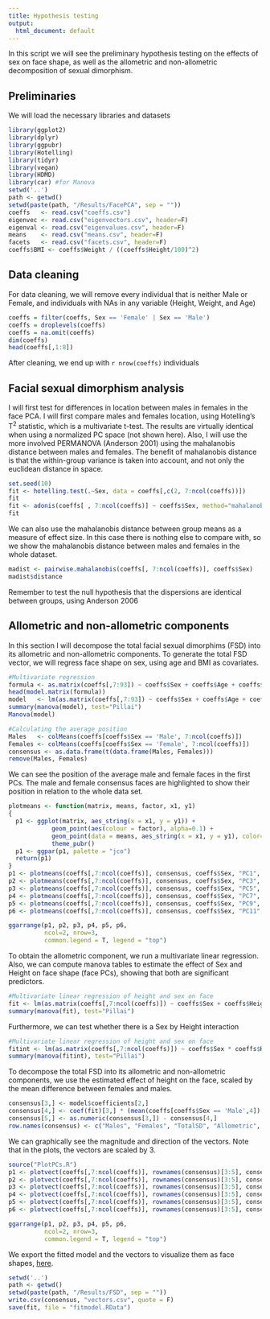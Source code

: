 ```yaml
---
title: Hypothesis testing
output: 
  html_document: default
---
```


In this script we will see the preliminary hypothesis testing on the effects of sex on face shape, as well as the allometric and non-allometric decomposition of sexual dimorphism.

## Preliminaries

We will load the necessary libraries and datasets

```r
library(ggplot2)
library(dplyr)
library(ggpubr)
library(Hotelling)
library(tidyr)
library(vegan)
library(HDMD)
library(car) #for Manova
setwd('..')
path <- getwd()
setwd(paste(path, "/Results/FacePCA", sep = ""))
coeffs   <- read.csv("coeffs.csv")
eigenvec <- read.csv("eigenvectors.csv", header=F)
eigenval <- read.csv("eigenvalues.csv", header=F)
means    <- read.csv("means.csv", header=F)
facets   <- read.csv("facets.csv", header=F)
coeffs$BMI <- coeffs$Weight / ((coeffs$Height/100)^2)
```

## Data cleaning

For data cleaning, we will remove every individual that is neither Male or Female, and individuals with NAs in any variable (Height, Weight, and Age)

```r
coeffs = filter(coeffs, Sex == 'Female' | Sex == 'Male')
coeffs = droplevels(coeffs)
coeffs = na.omit(coeffs)
dim(coeffs)
head(coeffs[,1:8])
```

After cleaning, we end up with `r nrow(coeffs)` individuals

## Facial sexual dimorphism analysis

I will first test for differences in location between males in females in the face PCA.
I will first compare males and females location, using Hotelling's T^2^ statistic, which is a multivariate t-test.
The results are virtually identical when using a normalized PC space (not shown here).
Also, I will use the more involved PERMANOVA (Anderson 2001) using the mahalanobis distance between males and females.
The benefit of mahalanobis distance is that the within-group variance is taken into account, and not only the euclidean distance in space. 

```r
set.seed(10)
fit <- hotelling.test(.~Sex, data = coeffs[,c(2, 7:ncol(coeffs))])
fit
fit <- adonis(coeffs[ , 7:ncol(coeffs)] ~ coeffs$Sex, method="mahalanobis")
fit
```

We can also use the mahalanobis distance between group means as a measure of effect size.
In this case there is nothing else to compare with, so we show the mahalanobis distance between males and females in the whole dataset. 

```r
madist <- pairwise.mahalanobis(coeffs[, 7:ncol(coeffs)], coeffs$Sex)
madist$distance
```

Remember to test the null hypothesis that the dispersions are identical between groups, using Anderson 2006

## Allometric and non-allometric components

In this section I will decompose the total facial sexual dimorphims (FSD) into its allometric and non-allometric components.
To generate the total FSD vector, we will regress face shape on sex, using age and BMI as covariates. 

```r
#Multivariate regression
formula <- as.matrix(coeffs[,7:93]) ~ coeffs$Sex + coeffs$Age + coeffs$BMI
head(model.matrix(formula))
model   <- lm(as.matrix(coeffs[,7:93]) ~ coeffs$Sex + coeffs$Age + coeffs$BMI)
summary(manova(model), test="Pillai")
Manova(model)

#Calculating the average position
Males   <- colMeans(coeffs[coeffs$Sex == 'Male', 7:ncol(coeffs)])
Females <- colMeans(coeffs[coeffs$Sex == 'Female', 7:ncol(coeffs)])
consensus <- as.data.frame(t(data.frame(Males, Females)))
remove(Males, Females)
```

We can see the position of the average male and female faces in the first PCs.
The male and female consensus faces are highlighted to show their position in relation to the whole data set.

```r
plotmeans <- function(matrix, means, factor, x1, y1)
{
  p1 <- ggplot(matrix, aes_string(x = x1, y = y1)) +
            geom_point(aes(colour = factor), alpha=0.1) +
            geom_point(data = means, aes_string(x = x1, y = y1), color="red", size=3) +
            theme_pubr()
  p1 <- ggpar(p1, palette = "jco")
  return(p1)
}
p1 <- plotmeans(coeffs[,7:ncol(coeffs)], consensus, coeffs$Sex, "PC1", "PC2")
p2 <- plotmeans(coeffs[,7:ncol(coeffs)], consensus, coeffs$Sex, "PC3", "PC4")
p3 <- plotmeans(coeffs[,7:ncol(coeffs)], consensus, coeffs$Sex, "PC5", "PC6")
p4 <- plotmeans(coeffs[,7:ncol(coeffs)], consensus, coeffs$Sex, "PC7", "PC8")
p5 <- plotmeans(coeffs[,7:ncol(coeffs)], consensus, coeffs$Sex, "PC9", "PC10")
p6 <- plotmeans(coeffs[,7:ncol(coeffs)], consensus, coeffs$Sex, "PC11", "PC12")

ggarrange(p1, p2, p3, p4, p5, p6, 
          ncol=2, nrow=3, 
          common.legend = T, legend = "top")
```

To obtain the allometric component, we run a multivariate linear regression. 
Also, we can compute manova tables to estimate the effect of Sex and Height on face shape (face PCs), showing that both are significant predictors. 

```r
#Multivariate linear regression of height and sex on face
fit <- lm(as.matrix(coeffs[,7:ncol(coeffs)]) ~ coeffs$Sex + coeffs$Height)
summary(manova(fit), test="Pillai")
```

Furthermore, we can test whether there is a Sex by Height interaction

```r
#Multivariate linear regression of height and sex on face
fitint <- lm(as.matrix(coeffs[,7:ncol(coeffs)]) ~ coeffs$Sex * coeffs$Height)
summary(manova(fitint), test="Pillai")
```

To decompose the total FSD into its allometric and non-allometric components, we use the estimated effect of height on the face, scaled by the mean difference between females and males.

```r
consensus[3,] <- model$coefficients[2,]
consensus[4,] <- coef(fit)[3,] * (mean(coeffs[coeffs$Sex == 'Male',4]) - mean(coeffs[coeffs$Sex == 'Female',4]))
consensus[5,] <- as.numeric(consensus[3,]) - consensus[4,]
row.names(consensus) <- c("Males", "Females", "TotalSD", "Allometric", "Non-allometric")
```

We can graphically see the magnitude and direction of the vectors.
Note that in the plots, the vectors are scaled by 3.

```r
source("PlotPCs.R")
p1 <- plotvect(coeffs[,7:ncol(coeffs)], rownames(consensus)[3:5], consensus[3:5,], "PC1", "PC2")
p2 <- plotvect(coeffs[,7:ncol(coeffs)], rownames(consensus)[3:5], consensus[3:5,], "PC3", "PC4")
p3 <- plotvect(coeffs[,7:ncol(coeffs)], rownames(consensus)[3:5], consensus[3:5,], "PC5", "PC6")
p4 <- plotvect(coeffs[,7:ncol(coeffs)], rownames(consensus)[3:5], consensus[3:5,], "PC7", "PC8")
p5 <- plotvect(coeffs[,7:ncol(coeffs)], rownames(consensus)[3:5], consensus[3:5,], "PC9", "PC10")
p6 <- plotvect(coeffs[,7:ncol(coeffs)], rownames(consensus)[3:5], consensus[3:5,], "PC11", "PC12")

ggarrange(p1, p2, p3, p4, p5, p6, 
          ncol=2, nrow=3, 
          common.legend = T, legend = "top")
```

We export the fitted model and the vectors to visualize them as face shapes, [here](2017-07-FaceEffects.html).

```r
setwd('..')
path <- getwd()
setwd(paste(path, "/Results/FSD", sep = ""))
write.csv(consensus, "vectors.csv", quote = F)
save(fit, file = "fitmodel.RData")
```
